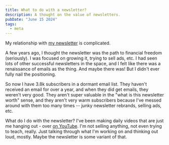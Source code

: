 ```yaml
---
title: What to do with a newsletter?
description: A thought on the value of newsletters.
pubDate: "June 15 2024"
tags:
  - meta
---
```


My relationship with [my newsletter](https://newsletter.7.dev) is complicated.

A few years ago, I thought the newsletter was the path to financial freedom (seriously). I was focused on growing it, trying to sell ads, etc. I had seen lots of other successful newsletters in the space, and I felt like there was a renaissance of emails as the thing. And maybe there was! But I didn't ever fully nail the positioning.

So now I have 3.8k subscribers in a dormant email list. They haven't received an email for over a year, and when they did get emails, they weren't very good. They aren't super valuable in the "what is this newsletter worth" sense, and they aren't very warm subscribers because I've messed around with them too many times -- junky newsletter rebrands, selling ads, etc.

What do I do with the newsletter? I've been making daily videos that are just me hanging out - over [on YouTube](/yt). I'm not selling anything, not even trying to teach, really. Just talking through what I'm working on and thinking out loud, mostly. Maybe the newsletter is some variant of that.
